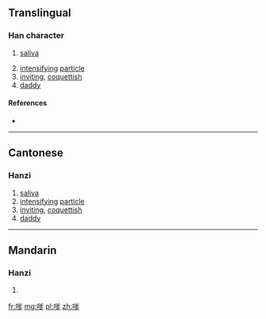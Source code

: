 ==Translingual==

===Han character===
{{Han char|rn=30|rad=口|as=10|sn=13|four=68027|canj=RCKN|ids=⿰口爹}}

# {{context|Cantonese|lang=mul}} [[saliva]]
# [[intensify]]ing [[particle]]
# [[inviting]], [[coquettish]]
# [[daddy]]

====References====
* {{Han ref|kx=0204.111|hdz=10669.070|uh=55F2|ud=22002|bh=DCDD|bd=56541}}

----

==Cantonese==

===Hanzi===
{{yue-hanzi|jyut=[[de1]], [[de2]], [[de4]]|y=de1, de2, de4}}

# [[saliva]]
# [[intensify]]ing [[particle]]
# [[inviting]], [[coquettish]]
# [[daddy]]

----

==Mandarin==

===Hanzi===
{{cmn-hanzi|pin=[[diǎ]] ([[dia3]])|wg=<sup>3</sup>}}

# {{defn|lang=cmn|sort=口10}}

[[fr:嗲]]
[[mg:嗲]]
[[pl:嗲]]
[[zh:嗲]]